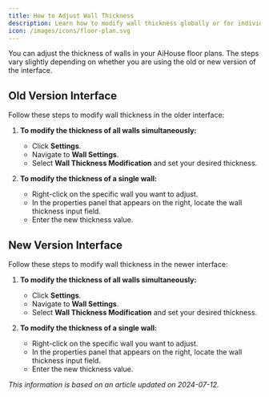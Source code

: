 ```yaml
---
title: How to Adjust Wall Thickness
description: Learn how to modify wall thickness globally or for individual walls in AiHouse. Covers both old and new interface versions for precise 2D and 3D floor plan design.
icon: /images/icons/floor-plan.svg
---
```


You can adjust the thickness of walls in your AiHouse floor plans. The steps vary slightly depending on whether you are using the old or new version of the interface.

## Old Version Interface

Follow these steps to modify wall thickness in the older interface:

1.  **To modify the thickness of all walls simultaneously:**
    *   Click **Settings**.
    *   Navigate to **Wall Settings**.
    *   Select **Wall Thickness Modification** and set your desired thickness.
    <!-- Image: Old Version - Settings > Wall Settings > Wall Thickness Modification -->

2.  **To modify the thickness of a single wall:**
    *   Right-click on the specific wall you want to adjust.
    *   In the properties panel that appears on the right, locate the wall thickness input field.
    *   Enter the new thickness value.
    <!-- Image: Old Version - Right-click on wall, properties panel appears -->
    <!-- Image: Old Version - Inputting value in wall thickness field -->

## New Version Interface

Follow these steps to modify wall thickness in the newer interface:

1.  **To modify the thickness of all walls simultaneously:**
    *   Click **Settings**.
    *   Navigate to **Wall Settings**.
    *   Select **Wall Thickness Modification** and set your desired thickness.
    <!-- Image: New Version - Settings > Wall Settings -->
    <!-- Image: New Version - Wall Thickness Modification dialog -->

2.  **To modify the thickness of a single wall:**
    *   Right-click on the specific wall you want to adjust.
    *   In the properties panel that appears on the right, locate the wall thickness input field.
    *   Enter the new thickness value.
    <!-- Image: New Version - Right-click on wall, properties panel with thickness input -->

*This information is based on an article updated on 2024-07-12.*

